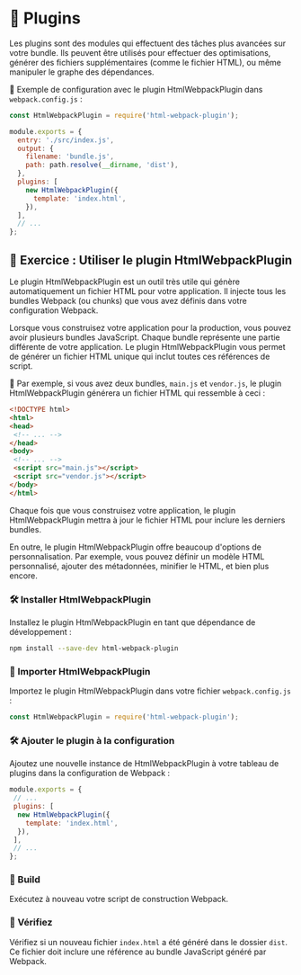 
# 🧩 Plugins
Les plugins sont des modules qui effectuent des tâches plus avancées sur votre bundle. Ils peuvent être utilisés pour effectuer des optimisations, générer des fichiers supplémentaires (comme le fichier HTML), ou même manipuler le graphe des dépendances.

🧪 Exemple de configuration avec le plugin HtmlWebpackPlugin dans `webpack.config.js` :

```javascript copy
const HtmlWebpackPlugin = require('html-webpack-plugin');

module.exports = {
  entry: './src/index.js',
  output: {
    filename: 'bundle.js',
    path: path.resolve(__dirname, 'dist'),
  },
  plugins: [
    new HtmlWebpackPlugin({
      template: 'index.html',
    }),
  ],
  // ...
};
```
## 🧪 Exercice : Utiliser le plugin HtmlWebpackPlugin
Le plugin HtmlWebpackPlugin est un outil très utile qui génère automatiquement un fichier HTML pour votre application. Il injecte tous les bundles Webpack (ou chunks) que vous avez définis dans votre configuration Webpack.

Lorsque vous construisez votre application pour la production, vous pouvez avoir plusieurs bundles JavaScript. Chaque bundle représente une partie différente de votre application. Le plugin HtmlWebpackPlugin vous permet de générer un fichier HTML unique qui inclut toutes ces références de script.

🧪 Par exemple, si vous avez deux bundles, `main.js` et `vendor.js`, le plugin HtmlWebpackPlugin générera un fichier HTML qui ressemble à ceci :

```html copy
<!DOCTYPE html>
<html>
<head>
 <!-- ... -->
</head>
<body>
 <!-- ... -->
 <script src="main.js"></script>
 <script src="vendor.js"></script>
</body>
</html>
```

Chaque fois que vous construisez votre application, le plugin HtmlWebpackPlugin mettra à jour le fichier HTML pour inclure les derniers bundles.

En outre, le plugin HtmlWebpackPlugin offre beaucoup d'options de personnalisation. Par exemple, vous pouvez définir un modèle HTML personnalisé, ajouter des métadonnées, minifier le HTML, et bien plus encore.
<Steps>
### 🛠️ Installer HtmlWebpackPlugin
Installez le plugin HtmlWebpackPlugin en tant que dépendance de développement :

```bash copy
npm install --save-dev html-webpack-plugin
```

### 🧩 Importer HtmlWebpackPlugin
Importez le plugin HtmlWebpackPlugin dans votre fichier `webpack.config.js` :

```javascript copy
const HtmlWebpackPlugin = require('html-webpack-plugin');
```

### 🛠️ Ajouter le plugin à la configuration
Ajoutez une nouvelle instance de HtmlWebpackPlugin à votre tableau de plugins dans la configuration de Webpack :

```javascript copy
module.exports = {
 // ...
 plugins: [
  new HtmlWebpackPlugin({
    template: 'index.html',
  }),
 ],
 // ...
};
```

### 🧩 Build
Exécutez à nouveau votre script de construction Webpack.

### 🧩 Vérifiez
Vérifiez si un nouveau fichier `index.html` a été généré dans le dossier `dist`. Ce fichier doit inclure une référence au bundle JavaScript généré par Webpack.
</Steps>